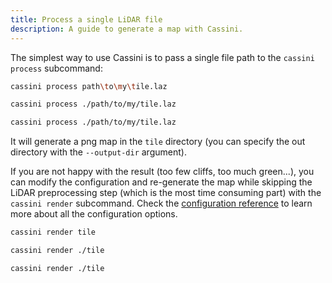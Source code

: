 ```yaml
---
title: Process a single LiDAR file
description: A guide to generate a map with Cassini.
---
```



The simplest way to use Cassini is to pass a single <GlossaryLink slug="lidar" /> file path to the `cassini process` subcommand:

<Tabs syncKey="os">
  <TabItem label="Windows" icon="seti:windows">

```sh frame="none"
cassini process path\to\my\tile.laz
```

  </TabItem>
  
  <TabItem label="macOS" icon="apple">

```sh frame="none"
cassini process ./path/to/my/tile.laz
```

  </TabItem>

  <TabItem label="Linux" icon="linux">

```sh frame="none"
cassini process ./path/to/my/tile.laz
```

  </TabItem>
</Tabs>

It will generate a png map in the `tile` directory (you can specify the out directory with the `--output-dir` argument).

If you are not happy with the result (too few cliffs, too much green...), you can modify the configuration and re-generate the map while skipping the LiDAR preprocessing step (which is the most time consuming part) with the `cassini render` subcommand. Check the [configuration reference](/reference/configuration-reference/) to learn more about all the configuration options.

<Tabs syncKey="os">
  <TabItem label="Windows" icon="seti:windows">

```sh frame="none"
cassini render tile
```

  </TabItem>
  
  <TabItem label="macOS" icon="apple">

```sh frame="none"
cassini render ./tile
```

  </TabItem>

  <TabItem label="Linux" icon="linux">

```sh frame="none"
cassini render ./tile
```

  </TabItem>
</Tabs>
